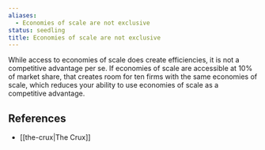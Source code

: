 ```yaml
---
aliases:
  - Economies of scale are not exclusive
status: seedling
title: Economies of scale are not exclusive
---
```

While access to economies of scale does create efficiencies, it is not a competitive advantage per se. If economies of scale are accessible at 10% of market share, that creates room for ten firms with the same economies of scale, which reduces your ability to use economies of scale as a competitive advantage.

## References

- [[the-crux|The Crux]]
